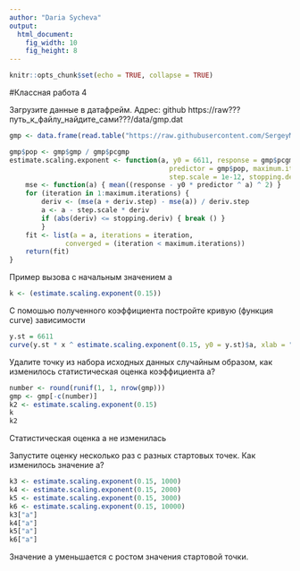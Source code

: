 ```yaml
---
author: "Daria Sycheva"
output:
  html_document:
    fig_width: 10
    fig_height: 8
---
```


```r
knitr::opts_chunk$set(echo = TRUE, collapse = TRUE)
```
#Классная работа 4


Загрузите данные в датафрейм. Адрес: github    https://raw???путь_к_файлу_найдите_сами???/data/gmp.dat 
```r
gmp <- data.frame(read.table("https://raw.githubusercontent.com/SergeyMirvoda/MD-DA-2017/master/data/gmp.dat"))
```
```r
gmp$pop <- gmp$gmp / gmp$pcgmp
estimate.scaling.exponent <- function(a, y0 = 6611, response = gmp$pcgmp,
                                        predictor = gmp$pop, maximum.iterations = 100, deriv.step = 1 / 100,
                                        step.scale = 1e-12, stopping.deriv = 1 / 100) {
    mse <- function(a) { mean((response - y0 * predictor ^ a) ^ 2) }
    for (iteration in 1:maximum.iterations) {
        deriv <- (mse(a + deriv.step) - mse(a)) / deriv.step
        a <- a - step.scale * deriv
        if (abs(deriv) <= stopping.deriv) { break () }
        }
    fit <- list(a = a, iterations = iteration,
              converged = (iteration < maximum.iterations))
    return(fit)
}
```

Пример вызова с начальным значением a

```r
k <- (estimate.scaling.exponent(0.15))
```
С помошью полученного коэффициента постройте кривую (функция curve) зависимости

```r
y.st = 6611
curve(y.st * x ^ estimate.scaling.exponent(0.15, y0 = y.st)$a, xlab = "Население", ylab = "ВВП / Человек", from = 1, to = 1000)
```

Удалите точку из набора исходных данных случайным образом, как изменилось статистическая оценка коэффициента a?

```r
number <- round(runif(1, 1, nrow(gmp)))
gmp <- gmp[-c(number)]
k2 <- estimate.scaling.exponent(0.15)
k
k2
```
Статистическая оценка а не изменилась

Запустите оценку несколько раз с разных стартовых точек. Как изменилось значение a?
```r
k3 <- estimate.scaling.exponent(0.15, 1000)
k4 <- estimate.scaling.exponent(0.15, 2000)
k5 <- estimate.scaling.exponent(0.15, 3000)
k6 <- estimate.scaling.exponent(0.15, 10000)
k3["a"]
k4["a"]
k5["a"]
k6["a"]
```
Значение a уменьшается с ростом значения стартовой точки.

